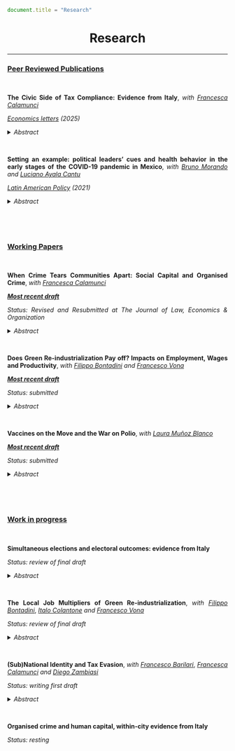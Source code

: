 ```js
document.title = "Research"
```

<div align="center">
# Research 
<div>


****

<div align="justify">

### <ins> Peer Reviewed Publications </ins>

<br />


**The Civic Side of Tax Compliance: Evidence from Italy**, *with* <a href="https://sites.google.com/view/francescacalamunci/home?authuser=0" target="_blank">*Francesca Calamunci*</a>

<a href="https://www.sciencedirect.com/science/article/abs/pii/S0165176525001831" target="_blank">*Economics letters*</a> *(2025)*

<details close>
<summary>*Abstract*</summary> This study validates TV fee compliance as a proxy for civic capital in Italy. Using municipality-level
data, we show that it strongly correlates with traditional social capital measures such as voluntary
associations, referenda, and European elections turnout. The analysis confirms its reliability both at
municipal and provincial levels. TV fee compliance provides a scalable, objective, and timely indicator,
particularly useful for researchers to examine the socio-economic dynamics of civic capital and its
implications for institutional performance and economic development.
</details>

<br />

**Setting an example: political leaders’ cues and health behavior in the early stages of the COVID-19 pandemic in Mexico**, *with* <a href="https://sites.google.com/view/brunomorando/home" target="_blank">*Bruno Morando*</a> *and* <a href="https://www.udlap.mx/ofertaacademica/profesores.aspx?cveCarrera=LEC&profesor=0024068&extracto=1" target="_blank">*Luciano Ayala Cantu*</a>

<a href="https://onlinelibrary.wiley.com/doi/10.1111/lamp.12223" target="_blank">*Latin American Policy*</a> *(2021)*

<details close>
<summary>*Abstract*</summary> How do political leaders’ cues affect citizen behavior regarding a new and complex issue? We address this question in the context of the early stages of the Covid‐19 pandemic in Mexico, using electoral outcomes and municipal‐level mobility data from Facebook's Movement Range Maps. In March 2020, Mexico's president downplayed constantly the severity of the coming health crisis by continuing his political rallies throughout the country and encouraging people to leave their homes. Using an event‐study analysis, we find that, after the first press conference where his government declared mobility restrictions were not yet necessary, on March 13, citizens’ geographic mobility in pro‐government municipalities was higher than in cities where support for the president was less strong. Our results are robust to several specifications and definitions of political support. Moreover, we find evidence that our results are driven by cities with higher media penetration, which implies that they can be attributed to people's reactions to the president's cues rather than to systematic differences in the preferences of his supporters.
</details>

<br />


<br />


### <ins> Working Papers </ins>

<br />


**When Crime Tears Communities Apart: Social Capital and Organised Crime**, 
*with* <a href="https://sites.google.com/view/francescacalamunci/home?authuser=0" target="_blank">*Francesca Calamunci*</a>

*<a href="https://papers.ssrn.com/sol3/papers.cfm?abstract_id=4431634" target="_blank">**Most recent draft**</a>*

*Status: Revised and Resubmitted at The Journal of Law, Economics & Organization*

<details close>
<summary>*Abstract*</summary> What is the long-term effect of organised crime presence on civic capital? By leveraging novel tax compliance and organised crime data, this study investigates this question within the Italian landscape. We exploit the forced resettlement law that compelled organised crime members living in the South of Italy to resettle in the Centre-North area of the country. Employing difference-in-differences reduced form and two-stage least squares estimation strategies, estimates reveal that sustained exposure to mafia presence reduces TV tax compliance. Exploring possible mechanisms, we find that municipalities exposed to the forced resettlement laws show more firms in strategic sectors for organised crime infiltration, and more episodes of extortion and labour racketeering. Moreover, heterogeneous analysis shows that municipalities with a younger population, less home ownership, and more readership drive the main effects, while provincial migration does not. 
</details>

<br />


**Does Green Re-industrialization Pay off? Impacts on Employment, Wages and Productivity**, *with* <a href="https://sites.google.com/view/fbontadini/home" target="_blank">*Filippo Bontadini*</a> *and* <a href="https://sites.google.com/view/francescovona/home" target="_blank">*Francesco Vona*</a>   

*<a href="https://www.feem.it/en/publications/does-green-re-industrialization-pay-off-impacts-on-employment-wages-and-productivity/" target="_blank">**Most recent draft**</a>*

*Status: submitted*

<details close>
<summary> *Abstract* </summary> What are the consequences of green industrialization on the labour market and industry dynamics? This paper tackles and quantifies this question by employing observable and reliable data on green manufacturing production for an extensive set of EU countries and 4-digit manufacturing industries for over a decade. First, at a descriptive level, this paper documents that green production is mostly concentrated in a few countries and industries. Moreover, potentially green industries outperform the others in terms of employment, average wages, value added and productivity. Second, when controlling for other drivers of the labour market and industry dynamics in the econometric analysis, it finds that employment and value added grow faster in potentially green sectors, particularly at the intensive margin. In contrast, average wages and labour productivity remain unchanged. Then, to purge the analysis from possible endogeneity, this paper employs two shift-share instruments. These econometric exercises corroborate the previous findings. An increase in 1 million€ of sold green production is associated with an increase of 0.03% in employment and value added, respectively. The analysis is extended with different heterogeneity exercises and robustness checks.
</details>

<br />

**Vaccines on the Move and the War on Polio**, *with* <a href="https://sites.google.com/view/lauramunozblanco/home?authuser=0" target="_blank">*Laura Muñoz Blanco*</a>

*<a href="https://exetereconomics.github.io/RePEc/dpapers/DP2403.pdf" target="_blank">**Most recent draft**</a>*

*Status: submitted*

<details close>
<summary>*Abstract*</summary> The rising number of refugees and internally displaced people (IDPs) presents new challenges for vaccine distribution and the spread of diseases. How do forcibly displaced population inflows affect infectious diseases incidence in host communities? Can a policy intervention that vaccinates children during their migration mitigate the impacts? To answer these questions, we examine the Pakistani mass internal displacement from the conflict-affected Federally Administered Tribal Areas in 2008. Using a difference-in-differences approach, we compare new polio cases in districts near and far from the conflict zone before and after 2008. The spatial distribution of districts relative to the historical region of Pashtunistan allows us to design a sample of comparable units. We show that a standard deviation increase in predicted IDP inflow leads to a rise in the new polio cases per 100,000 inhabitants. Poorer vaccination levels among IDP compared to native children in host communities are one of the main mechanisms. Implementing a vaccination policy targeting IDP children during their migration journey helps bridge the vaccination gap, with important welfare implications. 
</details>

<br />

<br />

### <ins> Work in progress </ins>

<br />

**Simultaneous elections and electoral outcomes: evidence from Italy** 

*Status: review of final draft*

<details close>
<summary>*Abstract*</summary> This paper investigates the impact that the simultaneity of national and local elections has on the local electoral stage, in terms of civic and political participation, political competition and electoral results. Methodologically, I employ a difference-in-differences design that exploits the staggered nature of the local elections in Italy, where some municipalities experience the simultaneity, while the rest do not. Voters' participation is positively impacted, with homogeneous effects along the gender dimension. Political participation mildly increases, while its competition is affected in an opposite way. Mayors winning in this simultaneous setting are more likely to have previous office experience. Lastly, using the simultaneity as a sample restriction, I document the existence of a split-ticket voting behaviour. In this regard, I find support for the divided government hypothesis as a mechanism.
</details>

<br />

**The Local Job Multipliers of Green Re-industrialization**, *with* <a href="https://sites.google.com/view/fbontadini/home" target="_blank">*Filippo Bontadini*</a>, <a href="https://sites.google.com/view/italocolantone/home?authuser=0" target="_blank">*Italo Colantone*</a> *and* <a href="https://sites.google.com/view/francescovona/home" target="_blank">*Francesco Vona*</a>   

*Status: review of final draft*

<details close>
<summary>*Abstract*</summary> What are the job multipliers of the green manufacturing re-industrialization? We tackle this question by combining green manufacturing production data with regional employment shares of 2-digit manufacturing industries. This results in a measure of green manufacturing penetration, which we relate to regional employment in manufacturing and non-manufacturing sectors in a long-difference model. To address endogeneity in regional green penetration, we exploit a shift-share instrument that exploits aggregate technological flows. Green penetration positively affects regional employment in manufacturing and non-manufacturing sectors. These results are homogeneous along the regional skill level and the employment in manufacturing technology's intensity. Instead, STEM professions' presence unveils heterogeneous patterns. Further, we extend these findings by applying an alternative estimation strategy that exploits large shocks to green penetration and performing an empirical policy evaluation exercise by assessing the effectiveness of the Just Transition Fund programme. Lastly, we construct a similar brown penetration measure and identify region specialized in it. We find that they still benefit from a green expansion.
</details>


<br />

**(Sub)National Identity and Tax Evasion**, *with* <a href="https://sites.google.com/view/francesco-barilari/home" target="_blank">*Francesco Barilari*</a>, <a href="https://sites.google.com/view/francescacalamunci/home" target="_blank">*Francesca Calamunci*</a> *and* <a href="https://sites.google.com/view/diegozambiasi/home" target="_blank">*Diego Zambiasi*</a>

*Status: writing first draft*

<details close>
<summary>*Abstract*</summary> This paper examines how subnational identity and political ideology shape tax compliance, focusing on the role of the Northern League in Italy. As a federalist and anti-establishment party, it has historically promoted narratives against national taxation. We analyze its impact on tax compliance by studying evasion of the national TV tax (RAI license fee), leveraging a staggered difference-in-differences (DiD) approach with the doubly-robust Callaway and Sant’Anna estimator. Our findings show that the mere participation of the Northern League in local elections significantly increases tax evasion of 0.22%, even in the absence of an electoral victory. To disentangle the underlying mechanisms, we first ask whether the effect is driven by populism or federalism, distinguishing between anti-establishment rhetoric and opposition to national taxation. Second, we examine media exposure, assessing how partisan TV  and national newspaper exposure amplify tax resistance. Third, we consider grassroots mobilization, looking at how local anti-tax campaigns directly engage citizens. Finally, we analyze territorial identity and socioeconomic heterogeneity, exploring how regional ties and economic conditions shape responses.
</details>

<br />

**Organised crime and human capital, within-city evidence from Italy** 

*Status: resting*


